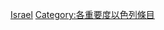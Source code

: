 {{Emptycat}}
{{Articles by Importance|topic=以色列|project=以色列|format=toc}}

[[Category:中重要度条目|Israel]]
[[Category:各重要度以色列條目‎|Category:各重要度以色列條目‎]]